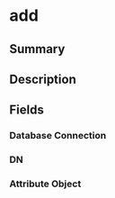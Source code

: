 
# add

## Summary

<Tooltip components={props.components} />

## Description

<Description components={props.components} />

## Fields

### Database Connection

<Field0 components={props.components} />

### DN

<Field1 components={props.components} />

### Attribute Object

<Field2 components={props.components} />

